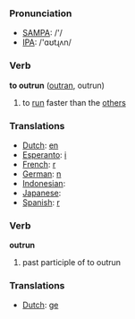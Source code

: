 === Pronunciation ===
*[[w:SAMPA|SAMPA]]: /'/
*[[w:IPA|IPA]]: /'ɑʊtɻʌn/

=== Verb ===

'''to outrun''' ([[outran]], outrun)

# to [[run]] faster than the [[other]]s

=== Translations ===
*[[Dutch]]: [[en]]
*[[Esperanto]]: [[i]]
*[[French]]: [[r]]
*[[German]]: [[n]]
*[[Indonesian]]: [[]]
*[[Japanese]]: [[]]
*[[Spanish]]: [[r]]

=== Verb ===

'''outrun'''

# past participle of to outrun

=== Translations ===
*[[Dutch]]: [[ge]]